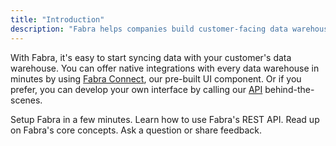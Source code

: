 ```yaml
---
title: "Introduction"
description: "Fabra helps companies build customer-facing data warehouse integrations."
---
```


With Fabra, it's easy to start syncing data with your customer's data warehouse. You can
offer native integrations with every data warehouse in minutes by using
[Fabra Connect](/guides/fabra-connect), our pre-built UI component.
Or if you prefer, you can develop your own interface by calling
our [API](/api-reference) behind-the-scenes.

<CardGroup cols={2}>
  <Card
    title="Quick Start"
    href="/guides/quickstart"
    icon="timer"
    color="#2DB476"
  >
    Setup Fabra in a few minutes.
  </Card>
  <Card
    href="/api-reference"
    title="API Reference"
    icon="square-terminal"
    color="#0285c7"
  >
    Learn how to use Fabra's REST API.
  </Card>
  <Card
    title="Concepts"
    href="/concepts"
    icon="lightbulb-on"
    color="#c0b838"
  >
    Read up on Fabra's core concepts.
  </Card>
  <Card
    href="mailto:founders@fabra.io"
    title="Reach Out"
    icon="messages"
    color="#bfa8ff"
  >
    Ask a question or share feedback.
  </Card>
</CardGroup>
